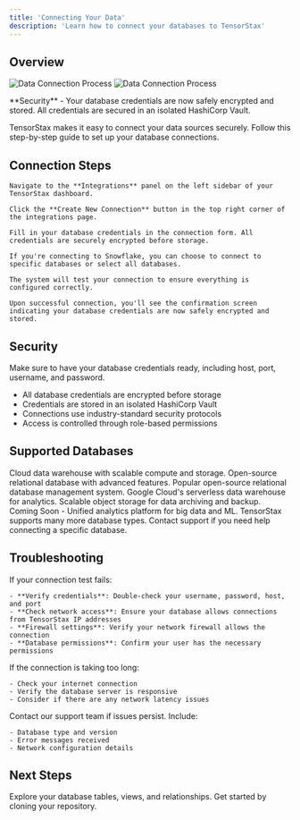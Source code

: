 ```yaml
---
title: 'Connecting Your Data'
description: 'Learn how to connect your databases to TensorStax'
---
```


## Overview

<img
  className="block dark:hidden"
  src="https://i.imgur.com/pTpKF3S.gif"
  alt="Data Connection Process"
/>
<img
  className="hidden dark:block"
  src="https://i.imgur.com/pTpKF3S.gif"
  alt="Data Connection Process"
/>

<Note>
**Security** - Your database credentials are now safely encrypted and stored. All credentials are secured in an isolated HashiCorp Vault.
</Note>

TensorStax makes it easy to connect your data sources securely. Follow this step-by-step guide to set up your database connections.

## Connection Steps

<AccordionGroup>
  <Accordion icon="gear" title="Step 1: Access Integrations">

    Navigate to the **Integrations** panel on the left sidebar of your TensorStax dashboard.
  </Accordion>

  <Accordion icon="plus" title="Step 2: Create New Connection">

    Click the **Create New Connection** button in the top right corner of the integrations page.
  </Accordion>

  <Accordion icon="key" title="Step 3: Enter Database Credentials">

    Fill in your database credentials in the connection form. All credentials are securely encrypted before storage.

  </Accordion>

  <Accordion icon="snowflake" title="Step 4: Configure DB Creds">

    If you're connecting to Snowflake, you can choose to connect to specific databases or select all databases.
  </Accordion>

  <Accordion icon="wifi" title="Step 5: Test Connection">

    The system will test your connection to ensure everything is configured correctly.
  </Accordion>

  <Accordion icon="check" title="Step 6: Connection Secured">

    Upon successful connection, you'll see the confirmation screen indicating your database credentials are now safely encrypted and stored.
  </Accordion>
</AccordionGroup>

## Security

<Tip>
  Make sure to have your database credentials ready, including host, port, username, and password.
</Tip>

- All database credentials are encrypted before storage
- Credentials are stored in an isolated HashiCorp Vault
- Connections use industry-standard security protocols
- Access is controlled through role-based permissions

## Supported Databases

<CardGroup cols={2}>
  <Card title="Snowflake" icon="snowflake">
    Cloud data warehouse with scalable compute and storage.
  </Card>
  <Card title="PostgreSQL" icon="database">
    Open-source relational database with advanced features.
  </Card>
  <Card title="MySQL" icon="database">
    Popular open-source relational database management system.
  </Card>
  <Card title="BigQuery" icon="chart-bar">
    Google Cloud's serverless data warehouse for analytics.
  </Card>
  <Card title="Amazon S3" icon="cloud">
    Scalable object storage for data archiving and backup.
  </Card>
  <Card title="Databricks" icon="database">
    Coming Soon - Unified analytics platform for big data and ML.
  </Card>
</CardGroup>

<Note>
  TensorStax supports many more database types. Contact support if you need help connecting a specific database.
</Note>

## Troubleshooting

<AccordionGroup>
  <Accordion icon="triangle-exclamation" title="Connection Failed">
    If your connection test fails:
    
    - **Verify credentials**: Double-check your username, password, host, and port
    - **Check network access**: Ensure your database allows connections from TensorStax IP addresses
    - **Firewall settings**: Verify your network firewall allows the connection
    - **Database permissions**: Confirm your user has the necessary permissions
  </Accordion>
  
  <Accordion icon="clock" title="Slow Connection">
    If the connection is taking too long:
    
    - Check your internet connection
    - Verify the database server is responsive
    - Consider if there are any network latency issues
  </Accordion>
  
  <Accordion icon="question" title="Need Help?">
    Contact our support team if issues persist. Include:
    
    - Database type and version
    - Error messages received
    - Network configuration details
  </Accordion>
</AccordionGroup>

## Next Steps

<CardGroup cols={2}>
  <Card title="Browse Schemas" icon="sitemap" href="/data-viewer">
    Explore your database tables, views, and relationships.
  </Card>
  <Card title="Clone Your Repo" icon="download" href="/repository-cloning">
    Get started by cloning your repository.
  </Card>
</CardGroup>